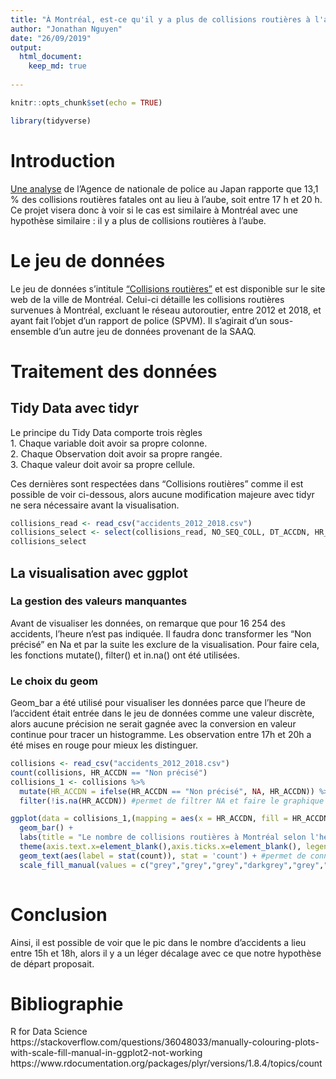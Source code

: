 ```yaml
---
title: "À Montréal, est-ce qu'il y a plus de collisions routières à l'aube?"
author: "Jonathan Nguyen"
date: "26/09/2019"
output: 
  html_document:
    keep_md: true
  
---
```

```r
knitr::opts_chunk$set(echo = TRUE)
```

```r
library(tidyverse)
```
# Introduction

[Une analyse](https://www.japantimes.co.jp/news/2017/09/14/national/rate-fatal-accidents-twilight-prompts-police-urge-drivers-turn-headlights-earlier/#.XZKZykZKjD4) de l'Agence de nationale de police au Japan rapporte que 13,1 % des collisions routières fatales ont au lieu à l'aube, soit entre 17 h et 20 h. Ce projet visera donc à voir si le cas est similaire à Montréal avec une hypothèse similaire : il y a plus de collisions routières à l'aube.

# Le jeu de données

Le jeu de données s'intitule ["Collisions routières"](http://donnees.ville.montreal.qc.ca/dataset/collisions-routieres) et est disponible sur le site web de la ville de Montréal. Celui-ci détaille les collisions routières survenues à Montréal, excluant le réseau autoroutier, entre 2012 et 2018, et ayant fait l'objet d'un rapport de police (SPVM). Il s'agirait d'un sous-ensemble d'un autre jeu de données provenant de la SAAQ.

# Traitement des données

## Tidy Data avec tidyr
Le principe du Tidy Data comporte trois règles
<br> 1. Chaque variable doit avoir sa propre colonne.
<br> 2. Chaque Observation doit avoir sa propre rangée.
<br> 3. Chaque valeur doit avoir sa propre cellule.

Ces dernières sont respectées dans "Collisions routières" comme il est possible de voir ci-dessous, alors aucune modification majeure avec tidyr ne sera nécessaire avant la visualisation.

```r
collisions_read <- read_csv("accidents_2012_2018.csv")
collisions_select <- select(collisions_read, NO_SEQ_COLL, DT_ACCDN, HR_ACCDN, everything()) #permet de mettre en valeur les variables permettant de répondre à la question
collisions_select
```

## La visualisation avec ggplot

### La gestion des valeurs manquantes
Avant de visualiser les données, on remarque que pour 16 254 des accidents, l'heure n'est pas indiquée. Il faudra donc transformer les "Non précisé" en Na et par la suite les exclure de la visualisation. Pour faire cela, les fonctions mutate(), filter() et in.na() ont été utilisées.

### Le choix du geom
Geom_bar a été utilisé pour visualiser les données parce que l'heure de l'accident était entrée dans le jeu de données comme une valeur discrète, alors aucune précision ne serait gagnée avec la conversion en valeur continue pour tracer un histogramme. Les observation entre 17h et 20h a été mises en rouge pour mieux les distinguer.

```r
collisions <- read_csv("accidents_2012_2018.csv")
count(collisions, HR_ACCDN == "Non précisé")
collisions_1 <- collisions %>%
  mutate(HR_ACCDN = ifelse(HR_ACCDN == "Non précisé", NA, HR_ACCDN)) %>% #remplace 'non précisé' dans le jeu de données avec NA
  filter(!is.na(HR_ACCDN)) #permet de filtrer NA et faire le graphique seulement avec des valeurs qui existent

ggplot(data = collisions_1,(mapping = aes(x = HR_ACCDN, fill = HR_ACCDN))) + 
  geom_bar() +
  labs(title = "Le nombre de collisions routières à Montréal selon l'heure (2012-2018)", fill = "Heure de la collsion", x = "Heure", y = "Nombre de collisions") +
  theme(axis.text.x=element_blank(),axis.ticks.x=element_blank(), legend.position = "bottom", legend.title = element_blank()) + #nettoyage de l'axe des x
  geom_text(aes(label = stat(count)), stat = 'count') + #permet de connaître plus facilement le nombre de collisions
  scale_fill_manual(values = c("grey","grey","grey","darkgrey","grey","grey","grey","darkgrey","grey","grey","grey","darkgrey","grey","grey","grey","darkgrey","grey","red","red","red","grey","grey", "grey","darkgrey"))  #permet de mettre valeur les observations de 17h à 20h
  
```
# Conclusion

Ainsi, il est possible de voir que le pic dans le nombre d'accidents a lieu entre 15h et 18h, alors il y a un léger décalage avec ce que notre hypothèse de départ proposait.


# Bibliographie

R for Data Science
https://stackoverflow.com/questions/36048033/manually-colouring-plots-with-scale-fill-manual-in-ggplot2-not-working
https://www.rdocumentation.org/packages/plyr/versions/1.8.4/topics/count


